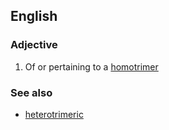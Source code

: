==English==

===Adjective===
{{en-adj|-}}

# Of or pertaining to a [[homotrimer]]

===See also===
*[[heterotrimeric]]